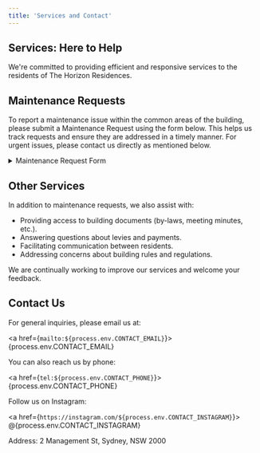 ```yaml
---
title: 'Services and Contact'
---
```


## Services: Here to Help

We're committed to providing efficient and responsive services to the residents of The Horizon Residences.

## Maintenance Requests

To report a maintenance issue within the common areas of the building, please submit a Maintenance Request using the form below. This helps us track requests and ensure they are addressed in a timely manner. For urgent issues, please contact us directly as mentioned below.

<details>
<summary>Maintenance Request Form</summary>

\*Required

<form>
<label for="name">Name:</label><br/>
<input type="text" id="name" name="name" required /><br/><br/>
<label for="unit">Unit Number:</label><br/>
<input type="text" id="unit" name="unit" required /><br/><br/>
<label for="email">Email:</label><br/>
<input type="email" id="email" name="email" required /><br/><br/>
<label for="phone">Phone Number:</label><br/>
<input type="tel" id="phone" name="phone" required /><br/><br/>
<label for="issue">Description of Issue:</label><br/>
<textarea id="issue" name="issue" rows="4" cols="50" required></textarea><br/><br/>
<label for="location">Location of Issue:</label><br/>
<input type="text" id="location" name="location" required /><br/><br/>
<label for="permission">Permission to Enter Unit (if applicable):</label><br/>
<input type="checkbox" id="permission" name="permission" value="yes" /> Yes<br/>
<input type="checkbox" id="permission" name="permission" value="no" /> No<br/><br/>

<input type="submit" value="Submit Request" />
</form>
</details>

## Other Services

In addition to maintenance requests, we also assist with:

* Providing access to building documents (by-laws, meeting minutes, etc.).
* Answering questions about levies and payments.
* Facilitating communication between residents.
* Addressing concerns about building rules and regulations.

We are continually working to improve our services and welcome your feedback.

## Contact Us

For general inquiries, please email us at:

<a href={`mailto:${process.env.CONTACT_EMAIL}`}>{process.env.CONTACT_EMAIL}</a>

You can also reach us by phone:

<a href={`tel:${process.env.CONTACT_PHONE}`}>{process.env.CONTACT_PHONE}</a>

Follow us on Instagram:

<a href={`https://instagram.com/${process.env.CONTACT_INSTAGRAM}`}>
  @{process.env.CONTACT_INSTAGRAM}
</a>

Address: 2 Management St, Sydney, NSW 2000
